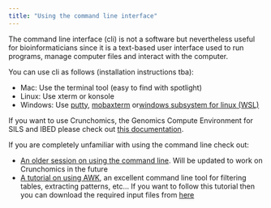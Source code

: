 ---
title: "Using the command line interface"
---

The command line interface (cli) is not a software but nevertheless useful for bioinformaticians since it is a text-based user interface used to run programs, manage computer files and interact with the computer.

You can use cli as follows (installation instructions tba):

- Mac: Use the terminal tool (easy to find with spotlight)
- Linux: Use xterm or konsole
- Windows: Use [putty](https://www.putty.org/), [mobaxterm](https://mobaxterm.mobatek.net/?gclid=CjwKCAiAkan9BRAqEiwAP9X6UaGJEwztxdR2mR-EKW5C7hyQPHwVvA3ypPrKCqQQEONI6LBwS6WsrRoC2a8QAvD_BwE/) or[ windows subsystem for linux (WSL)](https://learn.microsoft.com/en-us/windows/wsl/basic-commands#install)

If you want to use Crunchomics, the Genomics Compute Environment for SILS and IBED please check out [this documentation](https://crunchomics-documentation.readthedocs.io/en/latest/index.html).

If you are completely unfamiliar with using the command line check out:

- [An older session on using the command line](https://ndombrowski.github.io/Unix_tutorial/#introduction). Will be updated to work on Crunchomics in the future
- [A tutorial on using AWK](https://ndombrowski.github.io/AWK_tutorial/), an excellent command line tool for filtering tables, extracting patterns, etc... If you want to follow this tutorial then you can download the required input files from [here](https://github.com/ndombrowski/AWK_tutorial/tree/main/1_Inputfiles)

